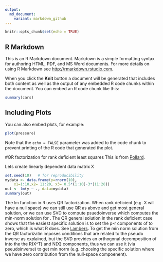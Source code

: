 ```yaml
---
output: 
  md_document:
    variant: markdown_github
---
```


```r
knitr::opts_chunk$set(echo = TRUE)
```

## R Markdown

This is an R Markdown document. Markdown is a simple formatting syntax for authoring HTML, PDF, and MS Word documents. For more details on using R Markdown see <http://rmarkdown.rstudio.com>.

When you click the **Knit** button a document will be generated that includes both content as well as the output of any embedded R code chunks within the document. You can embed an R code chunk like this:

```r
summary(cars)
```

## Including Plots

You can also embed plots, for example:

```r
plot(pressure)
```

Note that the `echo = FALSE` parameter was added to the code chunk to prevent printing of the R code that generated the plot.

#QR factorization for rank deficient least squares
This is from [Pollard](http://www.stat.yale.edu/~pollard/Courses/312.fall2016/Handouts/QR.pdf).

Lets create linearly dependent data matrix X
```r
set.seed(10)   # for reproducibility
mydata <- data.frame(y=rnorm(10),
	x1=1:10,x2= 11:20, x3= 0.5*(1:10)-3*(11:20))
out <- lm(y ~ ., data=mydata)
summary(out) 
```
The lm function in R uses QR factorization.  When rank deficient (e.g. X will have a null space) we can still use QR as above and get most general solution, or we can use SVD to compute psuedoinverse which computes the min-norm solution for \beta.  The QR general solution in the rank deficient case shows that the easiest specific solution is to set the p-r components of \beta to zero, which is what R does.  See [Lambers](www.math.usm.edu/lambers/mat610/sum10/lecture11.pdf).  To get the min norm solution from the QR factorizatin imposes conditions that are related to the pseudo inverse as explained, but the SVD provides an orthogonal decomposition of \beta into the the R(X^T) and N(X) components, thus we can use it (via pseudoinverse) to get min norm (e.g. choosing the specific solution where we have zero contribution from the null-space compoenent).   

